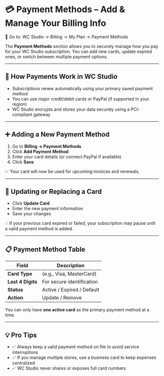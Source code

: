 # 💳 Payment Methods – Add & Manage Your Billing Info

📍 Go to: WC Studio → Billing → My Plan → Payment Methods

The **Payment Methods** section allows you to securely manage how you pay for your WC Studio subscription. You can add new cards, update expired ones, or switch between multiple payment options.

---

## 🔐 How Payments Work in WC Studio

- Subscriptions renew automatically using your primary saved payment method
- You can use major credit/debit cards or PayPal (if supported in your region)
- WC Studio encrypts and stores your data securely using a PCI-compliant gateway

---

## ➕ Adding a New Payment Method

1. Go to **Billing → Payment Methods**
2. Click **Add Payment Method**
3. Enter your card details (or connect PayPal if available)
4. Click **Save**

✅ Your card will now be used for upcoming invoices and renewals.

---

## 🔁 Updating or Replacing a Card

- Click **Update Card**
- Enter the new payment information
- Save your changes

💡 If your previous card expired or failed, your subscription may pause until a valid payment method is added.

---

## 📋 Payment Method Table

| Field         | Description                      |
|---------------|----------------------------------|
| **Card Type** | (e.g., Visa, MasterCard)         |
| **Last 4 Digits** | For secure identification    |
| **Status**    | Active / Expired / Default       |
| **Action**    | Update / Remove                  |

You can only have **one active card** as the primary payment method at a time.

---

## 💡 Pro Tips

- ✅ Always keep a valid payment method on file to avoid service interruptions
- ✅ If you manage multiple stores, use a business card to keep expenses centralized
- ✅ WC Studio never shares or exposes full card numbers